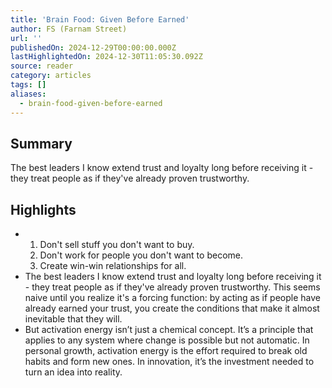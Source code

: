 ```yaml
---
title: 'Brain Food: Given Before Earned'
author: FS (Farnam Street)
url: ''
publishedOn: 2024-12-29T00:00:00.000Z
lastHighlightedOn: 2024-12-30T11:05:30.092Z
source: reader
category: articles
tags: []
aliases:
  - brain-food-given-before-earned
---
```

## Summary

The best leaders I know extend trust and loyalty long before receiving it - they treat people as if they've already proven trustworthy.

## Highlights
- 1. Don't sell stuff you don't want to buy. 
  2. Don't work for people you don't want to become. 
  3. Create win-win relationships for all.
- The best leaders I know extend trust and loyalty long before receiving it - they treat people as if they've already proven trustworthy. This seems naive until you realize it's a forcing function: by acting as if people have already earned your trust, you create the conditions that make it almost inevitable that they will.
- But activation energy isn’t just a chemical concept. It’s a principle that applies to any system where change is possible but not automatic. In personal growth, activation energy is the effort required to break old habits and form new ones. In innovation, it’s the investment needed to turn an idea into reality.
